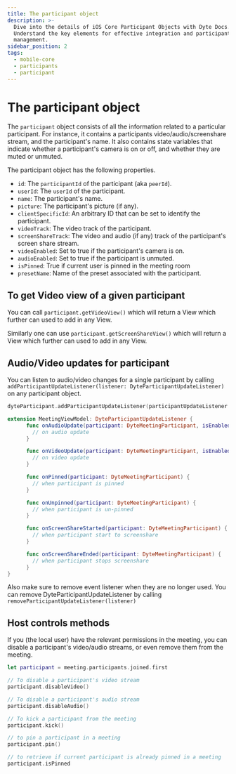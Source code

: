 ```yaml
---
title: The participant object
description: >-
  Dive into the details of iOS Core Participant Objects with Dyte Docs.
  Understand the key elements for effective integration and participant
  management.
sidebar_position: 2
tags:
  - mobile-core
  - participants
  - participant
---
```


# The participant object

The `participant` object consists of all the information related to a particular
participant. For instance, it contains a participants video/audio/screenshare
stream, and the participant's name. It also contains state variables that
indicate whether a participant's camera is on or off, and whether they are muted
or unmuted.

The participant object has the following properties.

- `id`: The `participantId` of the participant (aka `peerId`).
- `userId`: The `userId` of the participant.
- `name`: The participant's name.
- `picture`: The participant's picture (if any).
- `clientSpecificId`: An arbitrary ID that can be set to identify the
  participant.
- `videoTrack`: The video track of the participant.
- `screenShareTrack`: The video and audio (if any) track of the participant's
  screen share stream.
- `videoEnabled`: Set to true if the participant's camera is on.
- `audioEnabled`: Set to true if the participant is unmuted.
- `isPinned`: True if current user is pinned in the meeting room
- `presetName`: Name of the preset associated with the participant.

## To get Video view of a given participant

You can call `participant.getVideoView()` which will return a View which further
can used to add in any View.

Similarly one can use `participant.getScreenShareView()` which will return a
View which further can used to add in any View.

## Audio/Video updates for participant

You can listen to audio/video changes for a single participant by calling
`addParticipantUpdateListener(listener: DyteParticipantUpdateListener)` on any
participant object.

```swift
dyteParticipant.addParticipantUpdateListener(participantUpdateListener: self)

extension MeetingViewModel: DyteParticipantUpdateListener {
      func onAudioUpdate(participant: DyteMeetingParticipant, isEnabled: Bool) {
        // on audio update
      }

      func onVideoUpdate(participant: DyteMeetingParticipant, isEnabled: Bool) {
        // on video update
      }

      func onPinned(participant: DyteMeetingParticipant) {
        // when participant is pinned
      }

      func onUnpinned(participant: DyteMeetingParticipant) {
        // when participant is un-pinned
      }

      func onScreenShareStarted(participant: DyteMeetingParticipant) {
        // when participant start to screenshare
      }

      func onScreenShareEnded(participant: DyteMeetingParticipant) {
        // when participant stops screenshare
      }
}
```

Also make sure to remove event listener when they are no longer used. You can
remove DyteParticipantUpdateListener by calling
`removeParticipantUpdateListener(listener)`

## Host controls methods

If you (the local user) have the relevant permissions in the meeting, you can
disable a participant's video/audio streams, or even remove them from the
meeting.

```swift
let participant = meeting.participants.joined.first

// To disable a participant's video stream
participant.disableVideo()

// To disable a participant's audio stream
participant.disableAudio()

// To kick a participant from the meeting
participant.kick()

// to pin a participant in a meeting
participant.pin()

// to retrieve if current participant is already pinned in a meeting
participant.isPinned
```

<head>
  <title>iOS Core The participant object</title>
</head>
